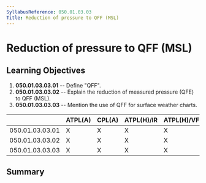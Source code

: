 ```yaml
---
SyllabusReference: 050.01.03.03
Title: Reduction of pressure to QFF (MSL)
---
```


# Reduction of pressure to QFF (MSL)

## Learning Objectives

1.  **050.01.03.03.01** -- Define "QFF".
2.  **050.01.03.03.02** -- Explain the reduction of measured pressure (QFE) to
    QFF (MSL).
3.  **050.01.03.03.03** -- Mention the use of QFF for surface weather charts.

|                 | ATPL(A) | CPL(A) | ATPL(H)/IR | ATPL(H)/VFR | CPL(H) | IR  | CBIR(A) |
| --------------- | ------- | ------ | ---------- | ----------- | ------ | --- | ------- |
| 050.01.03.03.01 | X       | X      | X          | X           | X      | X   | X       |
| 050.01.03.03.02 | X       | X      | X          | X           | X      | X   | X       |
| 050.01.03.03.03 | X       | X      | X          | X           | X      | X   | X       |

## Summary
